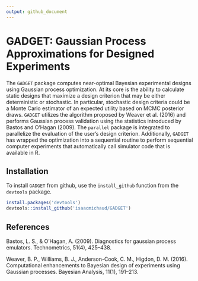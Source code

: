 ```yaml
---
output: github_document
---
```


<!-- README.md is generated from README.Rmd. Please edit that file -->

# GADGET: Gaussian Process Approximations for Designed Experiments

The `GADGET` package computes near-optimal Bayesian experimental designs using Gaussian process optimization. At its core is the ability to calculate static designs that maximize a design criterion that may be either deterministic or stochastic. In particular, stochastic design criteria could be a Monte Carlo estimator of an expected utility based on MCMC posterior draws. `GADGET` utilizes the algorithm proposed by Weaver et al. (2016) and performs Gaussian process validation using the statistics introduced by  Bastos and O'Hagan  (2009). The `parallel` package is integrated to parallelize the evaluation of the user's design criterion.  Additionally, `GADGET` has wrapped the optimization into a sequential routine to perform sequential computer experiments that automatically call simulator code that is available in R.

## Installation

To install `GADGET` from github, use the `install_github` function from the `devtools` package.  

```r
install.packages('devtools')
devtools::install_github('isaacmichaud/GADGET')
```

## References
Bastos, L. S., & O'Hagan, A. (2009). Diagnostics for gaussian process emulators. Technometrics, 51(4), 425–438.

Weaver, B. P., Williams, B. J., Anderson-Cook, C. M., Higdon, D. M. (2016). Computational enhancements to Bayesian design of experiments using Gaussian processes. Bayesian Analysis, 11(1), 191–213.
